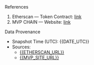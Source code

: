 <!-- markdownlint-disable MD041 -->

<Section>
  <AnimatedHeading as="h1">References</AnimatedHeading>

  1. Etherscan — Token Contract: [link]({{ETHERSCAN_URL}})
  2. MVP CHAIN — Website: [link]({{MVP_SITE_URL}})

  <AnimatedHeading as="h2" className="mt-6">Data Provenance</AnimatedHeading>
  
  - Snapshot Time (UTC): {{DATE_UTC}}
  - Sources:
    - [{{ETHERSCAN_URL}}]({{ETHERSCAN_URL}})
    - [{{MVP_SITE_URL}}]({{MVP_SITE_URL}})
</Section>

